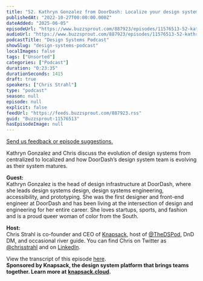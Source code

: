 ```yaml
---
title: "52. Kathryn Gonzalez from DoorDash: Localize your design system"
publishedAt: "2022-10-27T00:00:00.000Z"
dateAdded: "2025-06-05"
episodeUrl: "https://www.buzzsprout.com/887923/episodes/11576513-52-kathryn-gonzalez-from-doordash-localize-your-design-system.mp3"
audioUrl: "https://www.buzzsprout.com/887923/episodes/11576513-52-kathryn-gonzalez-from-doordash-localize-your-design-system.mp3"
podcastTitle: "Design Systems Podcast"
showSlug: "design-systems-podcast"
localImages: false
tags: ["Unsorted"]
categories: ["Podcast"]
duration: "0:23:35"
durationSeconds: 1415
draft: true
speakers: ["Chris Strahl"]
type: "podcast"
season: null
episode: null
explicit: false
feedUrl: "https://feeds.buzzsprout.com/887923.rss"
guid: "Buzzsprout-11576513"
hasEpisodeImage: null
---
```

[Send us feedback or episode suggestions.](https://www.buzzsprout.com/twilio/text_messages/887923/open_sms)

Kathryn Gonzalez and Chris discuss the evolution of design systems from centralized to localized and how DoorDash’s design system team is evolving as their system matures.  
  
**Guest:**  
Kathryn Gonzalez is the head of design infrastructure at DoorDash, where she leads design systems design, design systems engineering, accessibility, and prototyping. She was the first designer and front-end engineer at DoorDash and has been living at the intersection of design and engineering for her entire career. She loves startups, sports, and fashion and is a proud queer woman of color from the South.  
  
**Host:**  
Chris Strahl is co-founder and CEO of [Knapsack](https://www.knapsack.cloud/), host of [@TheDSPod](https://twitter.com/thedspod), DnD DM, and occasional river guide. You can find Chris on Twitter as [@chrisstrahl](https://twitter.com/chrisstrahl) and on [LinkedIn](https://www.linkedin.com/in/chrisstrahl/).

View the transcript of this episode [here](https://docs.google.com/document/d/1yCh96GWDi_w5GyuTiDQzHBPmN2Q9I8S2/edit?usp=sharing&ouid=110546040302524924968&rtpof=true&sd=true).  
**Sponsored by Knapsack, the design system platform that brings teams together. Learn more at** [**knapsack.cloud**](https://www.knapsack.cloud/?utm_source=podcast)**.**
